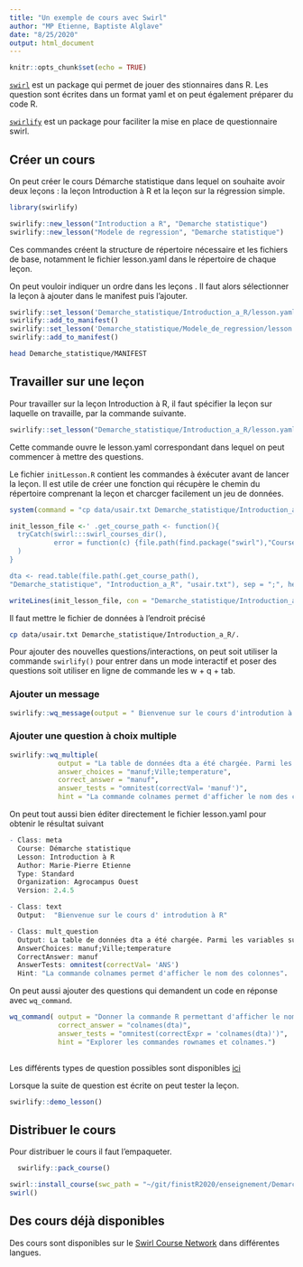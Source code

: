 ```yaml
---
title: "Un exemple de cours avec Swirl"
author: "MP Etienne, Baptiste Alglave"
date: "8/25/2020"
output: html_document
---
```


```r
knitr::opts_chunk$set(echo = TRUE)
```

[`swirl`](https://swirlstats.com/) est un package qui permet de jouer des stionnaires dans R. Les question sont écrites dans un format yaml et on peut également préparer du code R. 

[`swirlify`](http://swirlstats.com/swirlify/) est un package pour faciliter la mise en place de questionnaire swirl. 


## Créer un cours 

On peut créer le cours Démarche statistique dans lequel on souhaite avoir deux leçons : la leçon Introduction à R et la leçon sur la régression simple.

```r
library(swirlify)
```


```r

swirlify::new_lesson("Introduction a R", "Demarche statistique")
swirlify::new_lesson("Modele de regression", "Demarche statistique")
```

Ces commandes créent la structure de répertoire nécessaire et les fichiers de base, notamment le fichier lesson.yaml dans le répertoire de chaque leçon. 


On peut vouloir indiquer un ordre dans les leçons . Il faut alors sélectionner la leçon à ajouter dans le manifest puis l'ajouter. 

```r
swirlify::set_lesson('Demarche_statistique/Introduction_a_R/lesson.yaml')
swirlify::add_to_manifest()
swirlify::set_lesson('Demarche_statistique/Modele_de_regression/lesson.yaml')
swirlify::add_to_manifest()
```


```bash
head Demarche_statistique/MANIFEST
```

## Travailler sur une leçon

Pour travailler sur la leçon Introduction à R, il faut spécifier la leçon sur laquelle on travaille, par la commande suivante. 

```r
swirlify::set_lesson("Demarche_statistique/Introduction_a_R/lesson.yaml")
```

Cette commande ouvre le lesson.yaml correspondant dans lequel on peut commencer à mettre des questions. 



Le fichier `initLesson.R ` contient les commandes à éxécuter avant de lancer la leçon. Il est utile de créer une fonction qui récupère le chemin du répertoire comprenant la leçon et charcger facilement un jeu de données. 

```r
system(command = "cp data/usair.txt Demarche_statistique/Introduction_a_R/.")
```



```r
init_lesson_file <-' .get_course_path <- function(){
  tryCatch(swirl:::swirl_courses_dir(),
           error = function(c) {file.path(find.package("swirl"),"Courses")}
  )
}

dta <- read.table(file.path(.get_course_path(), 
"Demarche_statistique", "Introduction_a_R", "usair.txt"), sep = ";", header  = TRUE, skip = 8)'

writeLines(init_lesson_file, con = "Demarche_statistique/Introduction_a_R/initLesson.R")

```

Il faut mettre le fichier de données à l'endroit précisé

```bash
cp data/usair.txt Demarche_statistique/Introduction_a_R/.
```


Pour ajouter des nouvelles questions/interactions, on peut soit utiliser la commande `swirlify() ` pour entrer dans un mode interactif et poser des questions soit utiliser en ligne de commande les  w +  q + tab.

### Ajouter un message

```r
swirlify::wq_message(output = " Bienvenue sur le cours d'introdution à R")
```



### Ajouter une question à choix multiple

```r

swirlify::wq_multiple(
            output = "La table de données dta a été chargée. Parmi les variables suivantes, laquelle fait partie de ce jeu de données ?",
            answer_choices = "manuf;Ville;temperature",
            correct_answer = "manuf",
            answer_tests = "omnitest(correctVal= 'manuf')",
            hint = "La commande colnames permet d'afficher le nom des colonnes.")

```


On peut tout aussi bien éditer directement le fichier lesson.yaml pour obtenir le résultat suivant

```r
- Class: meta
  Course: Démarche statistique
  Lesson: Introduction à R
  Author: Marie-Pierre Etienne
  Type: Standard
  Organization: Agrocampus Ouest
  Version: 2.4.5

- Class: text
  Output:  "Bienvenue sur le cours d' introdution à R"

- Class: mult_question
  Output: La table de données dta a été chargée. Parmi les variables suivantes, laquelle fait partie de ce jeu de données ?
  AnswerChoices: manuf;Ville;temperature
  CorrectAnswer: manuf
  AnswerTests: omnitest(correctVal= 'ANS')
  Hint: "La commande colnames permet d'afficher le nom des colonnes".

```

On peut aussi ajouter des questions qui demandent un code en réponse avec `wq_command`.

```r
wq_command( output = "Donner la commande R permettant d'afficher le nom des colonnes de la table de données dta",
            correct_answer = "colnames(dta)",
            answer_tests = "omnitest(correctExpr = 'colnames(dta)')",
            hint = "Explorer les commandes rownames et colnames.")
              
```


Les différents types de question possibles sont disponibles [ici](http://swirlstats.com/swirlify/writing.html#types_of_questions)

Lorsque la suite de question est écrite on peut tester la leçon.

```r
swirlify::demo_lesson()
```

## Distribuer le cours 

Pour distribuer le cours il faut l'empaqueter.


```r
  swirlify::pack_course()

swirl::install_course(swc_path = "~/git/finistR2020/enseignement/Demarche_statistique.swc")
swirl()
```

##  Des cours déjà disponibles

Des cours sont disponibles sur le [Swirl Course Network](http://swirlstats.com/scn/) dans différentes langues. 
